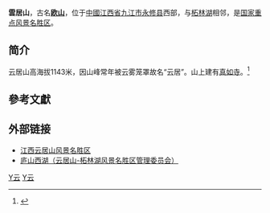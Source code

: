 {{coord|29|06|38|N|115|34|07|E|display=title|scale:100000}}

'''雲居山'''，古名'''[[欧山|欧山]]'''，位于[[中國|中國]][[江西省|江西省]][[九江市|九江市]][[永修县|永修县]]西部，与[[柘林湖|柘林湖]]相邻，是[[国家重点风景名胜区|国家重点风景名胜区]]。

==简介==
云居山高海拔1143米，因山峰常年被云雾笼罩故名“云居”。山上建有[[真如寺_(永修)|真如寺]]。<ref>{{cite web|url=http://trans.wenweipo.com/gb/paper.wenweipo.com/2009/05/20/zt0905200029.htm|title=天上云居 梦幻西海|accessdate=2009-11-17|author=李汐、杨贺喃|publisher=[[文汇报_(香港)|文汇报]]|language=zh-hans|deadurl=yes|archiveurl=https://archive.is/20120717011228/http://trans.wenweipo.com/gb/paper.wenweipo.com/2009/05/20/zt0905200029.htm|archivedate=2012-07-17}}</ref>

==參考文獻==
<div class="references-small">
<references></references>
</div>

==外部链接==
* [https://web.archive.org/web/20040618040725/http://www.yunjushan.com/ 江西云居山风景名胜区]
* [https://web.archive.org/web/20100125131019/http://www.lshxh.com/ 庐山西湖（云居山-柘林湖风景名胜区管理委员会）]

[[Category:中国国家重点风景名胜区|Y云]]
[[Category:永修县|Y云]]